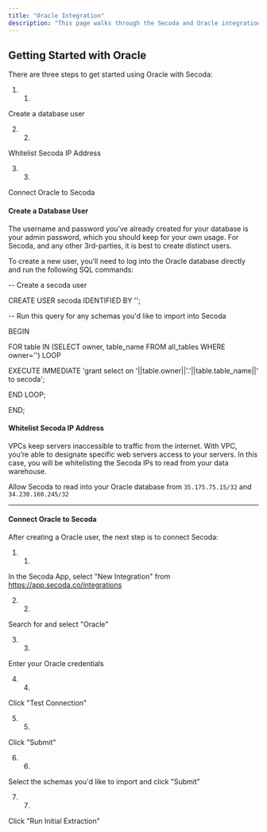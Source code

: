 ```yaml
---
title: "Oracle Integration"
description: "This page walks through the Secoda and Oracle integration that Secoda supports"
---
```


## **Getting Started with Oracle**

There are three steps to get started using Oracle with Secoda:

1. 1.  
Create a database user

2. 2.  
Whitelist Secoda IP Address

3. 3.  
Connect Oracle to Secoda

#### Create a Database User

The username and password you’ve already created for your database is your admin password, which you should keep for your own usage. For Secoda, and any other 3rd-parties, it is best to create distinct users.

To create a new user, you’ll need to log into the Oracle database directly and run the following SQL commands:

\-- Create a secoda user

CREATE USER secoda IDENTIFIED BY '<password>';


\-- Run this query for any schemas you'd like to import into Secoda

BEGIN

 FOR table IN (SELECT owner, table\_name FROM all\_tables WHERE owner='<schema>') LOOP

 EXECUTE IMMEDIATE 'grant select on '||table.owner||'.'||table.table\_name||' to secoda';

 END LOOP;

END; 

#### Whitelist Secoda IP Address

VPCs keep servers inaccessible to traffic from the internet. With VPC, you’re able to designate specific web servers access to your servers. In this case, you will be whitelisting the Secoda IPs to read from your data warehouse.

Allow Secoda to read into your Oracle database from `35.175.75.15/32` and `34.230.160.245/32`

****

#### Connect Oracle to Secoda

After creating a Oracle user, the next step is to connect Secoda:

1. 1.  
In the Secoda App, select "New Integration" from <https://app.secoda.co/integrations>

2. 2.  
Search for and select "Oracle"

3. 3.  
Enter your Oracle credentials

4. 4.  
Click "Test Connection"

5. 5.  
Click "Submit"

6. 6.  
Select the schemas you'd like to import and click "Submit"

7. 7.  
Click "Run Initial Extraction"